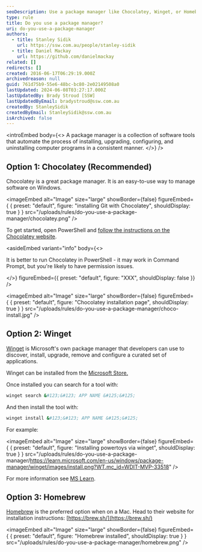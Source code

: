 ```yaml
---
seoDescription: Use a package manager like Chocolatey, Winget, or Homebrew to streamline software installation and management on Windows, macOS, and Linux.
type: rule
title: Do you use a package manager?
uri: do-you-use-a-package-manager
authors:
  - title: Stanley Sidik
    url: https://ssw.com.au/people/stanley-sidik
  - title: Daniel Mackay
    url: https://github.com/danielmackay
related: []
redirects: []
created: 2016-06-17T06:29:19.000Z
archivedreason: null
guid: 761d75b9-55e6-48bc-bc80-2e02149508a0
lastUpdated: 2024-06-08T03:27:17.000Z
lastUpdatedBy: Brady Stroud [SSW]
lastUpdatedByEmail: bradystroud@ssw.com.au
createdBy: StanleySidik
createdByEmail: StanleySidik@ssw.com.au
isArchived: false
---
```


<introEmbed
  body={<>
A package manager is a collection of software tools that automate the process of installing, upgrading, configuring, and uninstalling computer programs in a consistent manner.
  </>}
/>
## Option 1: Chocolatey (Recommended)

Chocolatey is a great package manager. It is an easy-to-use way to manage software on Windows.


<imageEmbed
  alt="Image"
  size="large"
  showBorder={false}
  figureEmbed={ {
    preset: "default",
    figure: "installing Git with Chocolatey",
    shouldDisplay: true
  } }
  src="/uploads/rules/do-you-use-a-package-manager/chocolatey.png"
/>

To get started, open PowerShell and [follow the instructions on the Chocolatey website](https://chocolatey.org/install#individual).

<asideEmbed
  variant="info"
  body={<>
    
It is better to run Chocolatey in PowerShell - it may work in Command Prompt, but you're likely to have permission issues.

  </>}
  figureEmbed={{
    preset: "default",
    figure: "XXX",
    shouldDisplay: false
  }}
/>


<imageEmbed
  alt="Image"
  size="large"
  showBorder={false}
  figureEmbed={ {
    preset: "default",
    figure: "Chocolatey installation page",
    shouldDisplay: true
  } }
  src="/uploads/rules/do-you-use-a-package-manager/choco-install.jpg"
/>

## Option 2: Winget

[Winget](https://learn.microsoft.com/en-us/windows/package-manager/?WT.mc_id=WDIT-MVP-33518) is Microsoft's own package manager that developers can use to discover, install, upgrade, remove and configure a curated set of applications.

Winget can be installed from the [Microsoft Store.](https://www.microsoft.com/p/app-installer/9nblggh4nns1#activetab=pivot:overviewtab?WT.mc_id=WDIT-MVP-33518)

Once installed you can search for a tool with:

```bash
winget search &#123;&#123; APP NAME &#125;&#125;
```

And then install the tool with:

```bash
winget install &#123;&#123; APP NAME &#125;&#125;
```

For example:


<imageEmbed
  alt="Image"
  size="large"
  showBorder={false}
  figureEmbed={ {
    preset: "default",
    figure: "Installing powertoys via winget",
    shouldDisplay: true
  } }
  src="/uploads/rules/do-you-use-a-package-manager/https://learn.microsoft.com/en-us/windows/package-manager/winget/images/install.png?WT.mc_id=WDIT-MVP-33518"
/>

For more information see [MS Learn](https://learn.microsoft.com/en-us/windows/package-manager/winget/?WT.mc_id=WDIT-MVP-33518).

## Option 3: Homebrew

[Homebrew](https://brew.sh/) is the preferred option when on a Mac. Head to their website for installation instructions: [https://brew.sh/](https://brew.sh/)


<imageEmbed
  alt="Image"
  size="large"
  showBorder={false}
  figureEmbed={ {
    preset: "default",
    figure: "Homebrew installed",
    shouldDisplay: true
  } }
  src="/uploads/rules/do-you-use-a-package-manager/homebrew.png"
/>
